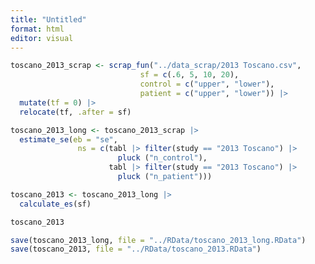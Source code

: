 ```yaml
---
title: "Untitled"
format: html
editor: visual
---
```


```r
toscano_2013_scrap <- scrap_fun("../data_scrap/2013 Toscano.csv",
                             sf = c(.6, 5, 10, 20), 
                             control = c("upper", "lower"), 
                             patient = c("upper", "lower")) |> 
  mutate(tf = 0) |> 
  relocate(tf, .after = sf)
```

```r
toscano_2013_long <- toscano_2013_scrap |> 
  estimate_se(eb = "se", 
               ns = c(tabl |> filter(study == "2013 Toscano") |> 
                        pluck ("n_control"), 
                      tabl |> filter(study == "2013 Toscano") |> 
                        pluck ("n_patient")))

toscano_2013 <- toscano_2013_long |> 
  calculate_es(sf)

toscano_2013
```

```r
save(toscano_2013_long, file = "../RData/toscano_2013_long.RData")
save(toscano_2013, file = "../RData/toscano_2013.RData")
```
